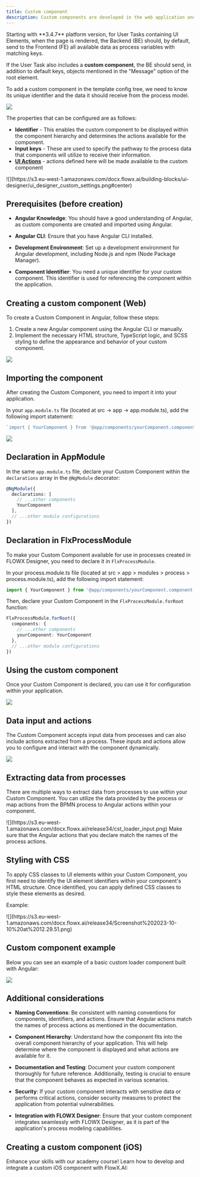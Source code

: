 ```yaml
---
title: Custom component
description: Custom components are developed in the web application and referenced here by component identifier. This will dictate where the component is displayed in the component hierarchy and what actions are available for the component.
---
```


<Warning>
Starting with **3.4.7** platform version, for User Tasks containing UI Elements, when the page is rendered, the Backend (BE) should, by default, send to the Frontend (FE) all available data as process variables with matching keys.

If the User Task also includes a **custom component**, the BE should send, in addition to default keys, objects mentioned in the "Message" option of the root element.
</Warning>

To add a custom component in the template config tree, we need to know its unique identifier and the data it should receive from the process model.

![](https://s3.eu-west-1.amazonaws.com/docx.flowx.ai/building-blocks/ui-designer/ui_designer_custom.png)

The properties that can be configured are as follows:

* **Identifier** - This enables the custom component to be displayed within the component hierarchy and determines the actions available for the component.
* **Input keys** - These are used to specify the pathway to the process data that components will utilize to receive their information.
* [**UI Actions**](../../ui-actions) - actions defined here will be made available to the custom component

<Frame>
![](https://s3.eu-west-1.amazonaws.com/docx.flowx.ai/building-blocks/ui-designer/ui_designer_custom_settings.png#center)
</Frame>

## Prerequisites (before creation)

* **Angular Knowledge**: You should have a good understanding of Angular, as custom components are created and imported using Angular.

* **Angular CLI**: Ensure that you have Angular CLI installed.

* **Development Environment**: Set up a development environment for Angular development, including Node.js and npm (Node Package Manager).

* **Component Identifier**: You need a unique identifier for your custom component. This identifier is used for referencing the component within the application.

## Creating a custom component (Web)

To create a Custom Component in Angular, follow these steps:

1. Create a new Angular component using the Angular CLI or manually.
2. Implement the necessary HTML structure, TypeScript logic, and SCSS styling to define the appearance and behavior of your custom component.

![](https://s3.eu-west-1.amazonaws.com/docx.flowx.ai/release34/loader_comp.png)

## Importing the component

After creating the Custom Component, you need to import it into your application.

In your `app.module.ts` file (located at src → app → app.module.ts), add the following import statement:

```ts
`import { YourComponent } from '@app/components/yourComponent.component'`
```

![](https://s3.eu-west-1.amazonaws.com/docx.flowx.ai/release34/import_cus.gif)

## Declaration in AppModule

In the same `app.module.ts` file, declare your Custom Component within the `declarations` array in the `@NgModule` decorator:

```ts
@NgModule({
  declarations: [
    // ...other components
    YourComponent
  ],
  // ...other module configurations
})

```

## Declaration in FlxProcessModule

To make your Custom Component available for use in processes created in FLOWX Designer, you need to declare it in `FlxProcessModule`.

In your process.module.ts file (located at src > app > modules > process > process.module.ts), add the following import statement:

```ts
import { YourComponent } from '@app/components/yourComponent.component';
```

Then, declare your Custom Component in the `FlxProcessModule.forRoot` function:

```ts
FlxProcessModule.forRoot({
  components: {
    // ...other components
    yourComponent: YourComponent
  },
  // ...other module configurations
})
```

## Using the custom component

Once your Custom Component is declared, you can use it for configuration within your application. 

![](https://s3.eu-west-1.amazonaws.com/docx.flowx.ai/release34/loader_component.gif)

## Data input and actions

The Custom Component accepts input data from processes and can also include actions extracted from a process. These inputs and actions allow you to configure and interact with the component dynamically.

![](https://s3.eu-west-1.amazonaws.com/docx.flowx.ai/release34/cst_input_data.png)

## Extracting data from processes

There are multiple ways to extract data from processes to use within your Custom Component. You can utilize the data provided by the process or map actions from the BPMN process to Angular actions within your component.

<Frame>
![](https://s3.eu-west-1.amazonaws.com/docx.flowx.ai/release34/cst_loader_input.png)
</Frame>

<Warning>
Make sure that the Angular actions that you declare match the names of the process actions.
</Warning>

## Styling with CSS

To apply CSS classes to UI elements within your Custom Component, you first need to identify the UI element identifiers within your component's HTML structure. Once identified, you can apply defined CSS classes to style these elements as desired.

Example:

<Frame>
![](https://s3.eu-west-1.amazonaws.com/docx.flowx.ai/release34/Screenshot%202023-10-10%20at%2012.29.51.png)
</Frame>

## Custom component example

Below you can see an example of a basic custom loader component built with Angular:

![](https://s3.eu-west-1.amazonaws.com/docx.flowx.ai/release34/2023-10-10%2012.01.58.gif)

## Additional considerations

* **Naming Conventions**: Be consistent with naming conventions for components, identifiers, and actions. Ensure that Angular actions match the names of process actions as mentioned in the documentation.

* **Component Hierarchy**: Understand how the component fits into the overall component hierarchy of your application. This will help determine where the component is displayed and what actions are available for it.

* **Documentation and Testing**: Document your custom component thoroughly for future reference. Additionally, testing is crucial to ensure that the component behaves as expected in various scenarios.

* **Security**: If your custom component interacts with sensitive data or performs critical actions, consider security measures to protect the application from potential vulnerabilities.

* **Integration with FLOWX Designer**: Ensure that your custom component integrates seamlessly with FLOWX Designer, as it is part of the application's process modeling capabilities.


## Creating a custom component (iOS)

Enhance your skills with our academy course! Learn how to develop and integrate a custom iOS component with FlowX.AI:

<Card title ="iOS Custom Component" href="https://academy.flowx.ai/module/ios-custom-component" icon ="school">
</Card>